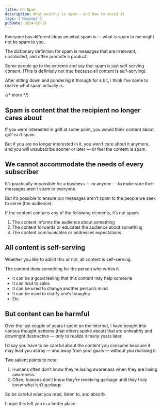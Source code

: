 ```yaml
---
title: On Spam
description: What exactly is spam — and how to avoid it
tags: ['Musings']
pubDate: 2024-02-19
---
```


Everyone has different ideas on what spam is — what is spam to me might not be spam to you.

The dictionary definition for spam is messages that are irrelevant, unsolicited, and often promote a product.

Some people go to the extreme and say that spam is just self-serving content. (This is definitely not true because all content is self-serving).

After sitting down and pondering it through for a bit, I think I’ve come to realize what spam actually is.

{/* more */}

## Spam is content that the recipient no longer cares about

If you were interested in golf at some point, you would think content about golf isn’t spam.

But if you are no longer interested in it, you won’t care about it anymore, and you will unsubscribe sooner or later — or feel the content is spam.

## We cannot accommodate the needs of every subscriber

It’s practically impossible for a business — or anyone — to make sure their messages aren’t spam to everyone.

But it’s possible to ensure our messages aren’t spam to the people we seek to serve (the audience).

If the content contains any of the following elements, it’s not spam:

1. The content informs the audience about something
2. The content forwards or educates the audience about something
3. The content communicates or addresses expectations

## All content is self-serving

Whether you like to admit this or not, all content is self-serving.

The content does something for the person who writes it.

- It can be a good feeling that this content may help someone
- It can lead to sales
- It can be used to change another person’s mind
- It can be used to clarify one’s thoughts
- Etc.

## But content can be harmful

Over the last couple of years I spent on the internet, I have bought into various thought patterns (that others spoke about) that are unhealthy and downright destructive — only to realize it many years later.

I’d say you have to be careful about the content you consume because it may lead you astray — and away from your goals — without you realising it.

Two salient points to note:

1. Humans often don’t know they’re losing awareness when they are losing awareness.
2. Often, humans don’t know they’re receiving garbage until they truly know what isn’t garbage.

So be careful what you read, listen to, and absorb.

I hope this left you in a better place.
